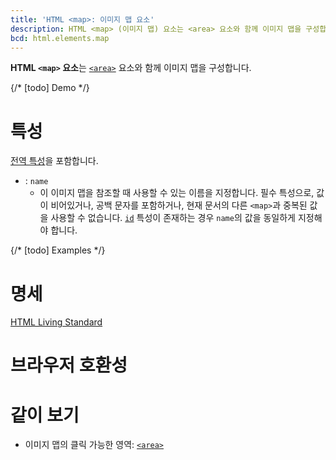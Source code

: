 ```yaml
---
title: 'HTML <map>: 이미지 맵 요소'
description: HTML <map> (이미지 맵) 요소는 <area> 요소와 함께 이미지 맵을 구성합니다.
bcd: html.elements.map
---
```


**HTML `<map>` 요소**는 [`<area>`](./area) 요소와 함께 이미지 맵을 구성합니다.

{/* [todo] Demo */}

# 특성

[전역 특성](/docs/Web/HTML/Global_attributes)을 포함합니다.

- : `name`
  - 이 이미지 맵을 참조할 때 사용할 수 있는 이름을 지정합니다. 필수 특성으로, 값이 비어있거나, 공백 문자를 포함하거나, 현재 문서의 다른 `<map>`과 중복된 값을 사용할 수 없습니다. [`id`](../Global_attributes#term-id) 특성이 존재하는 경우 `name`의 값을 동일하게 지정해야 합니다.

{/* [todo] Examples */}

# 명세

[HTML Living Standard](https://html.spec.whatwg.org/multipage/embedded-content.html#the-map-element)

# 브라우저 호환성

<BrowserCompat data={props.bcd} />

# 같이 보기

- 이미지 맵의 클릭 가능한 영역: [`<area>`](./area)

